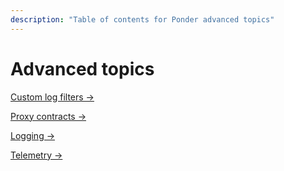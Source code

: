 ```yaml
---
description: "Table of contents for Ponder advanced topics"
---
```


# Advanced topics

[Custom log filters →](/advanced/custom-filters)

[Proxy contracts →](/advanced/proxy-contracts)

[Logging →](/advanced/logging)

[Telemetry →](/advanced/telemetry)
